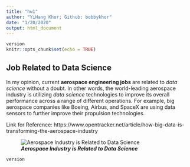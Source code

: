 ```yaml
---
title: "hw1"
author: "YiHang Khor; Github: bobbykhor"
date: "1/20/2020"
output: html_document
---
```


```r
version
knitr::opts_chunk$set(echo = TRUE)
```
## Job Related to Data Science

In my opinion, current **aerospace engineering jobs** are related to *data science* without a doubt. In other words, the world-leading aerospace industry is utilizing *data science* technologies to improve its overall performance across a range of different operations. For example, big aerospace companies like Boeing, Airbus, and SpaceX are using data sensors to further improve their propulsion technologies.

Link for Reference: https://www.opentracker.net/article/how-big-data-is-transforming-the-aerospace-industry

![***Aerospace Industry is Related to Data Science***](https://datascience.aero/wp-content/uploads/2018/06/fdm-couple-25.jpg)

```r
version
```
